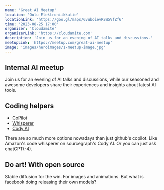 ```yaml
---
name: 'Great AI Meetup'
location: 'Oulu Elektroniikkatie'
locationLink: 'https://goo.gl/maps/GvuboievRSW5VfZf6'
time: '2023-08-25 17:00'
organizer: 'Cloudamite'
organizerLink: 'https://cloudamite.com'
description: 'Join us for an evening of AI talks and discussions.'
meetupLink: 'https://meetup.com/great-ai-meetup'
image: 'images/heroimages/1-meetup-image.jpg'
---
```


## Internal AI meetup
Join us for an evening of AI talks and discussions, while our seasoned and awesome developers share their experiences and insights about latest AI tools. 

## Coding helpers

- [CoPilot](https://github.com/features/copilot)
- [Whisperer](https://aws.amazon.com/pm/codewhisperer/)
- [Cody AI](https://about.sourcegraph.com/demo/cody)

There are so much more options nowadays than just github's copilot. Like Amazon's code whisperer on sourcegraph's Cody AI. Or you can just ask chatGPT(-4). 

## Do art! With open source
Stable diffusion for the win. For images and animations. But what is facebook doing releasing their own models? 

